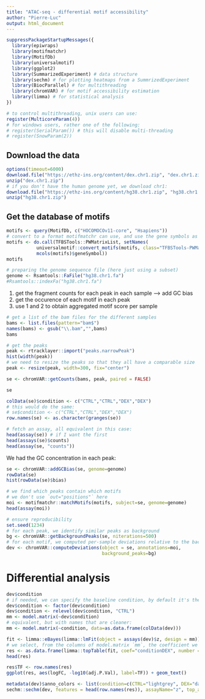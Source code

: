 ```yaml
---
title: "ATAC-seq - differential motif accessibility"
author: "Pierre-Luc"
output: html_document
---
```


```r
suppressPackageStartupMessages({
  library(epiwraps)
  library(motifmatchr)
  library(MotifDb)
  library(universalmotif)
  library(ggplot2)
  library(SummarizedExperiment) # data structure
  library(sechm) # for plotting heatmaps from a SummrizedExperiment
  library(BiocParallel) # for multithreading
  library(chromVAR) # for motif accessibility estimation
  library(limma) # for statistical analysis
})

# to control multithreading, unix users can use:
register(MulticoreParam(4))
# for windows users, rather one of the following:
# register(SerialParam()) # this will disable multi-threading
# register(SnowParam(2))
```


## Download the data

```r
options(timeout=6000)
download.file("https://ethz-ins.org/content/dex.chr1.zip", "dex.chr1.zip", mode="wb")
unzip("dex.chr1.zip")
# if you don't have the human genome yet, we download chr1:
download.file("https://ethz-ins.org/content/hg38.chr1.zip", "hg38.chr1.zip", mode="wb")
unzip("hg38.chr1.zip")
```

## Get the database of motifs

```r
motifs <- query(MotifDb, c("HOCOMOCOv11-core", "Hsapiens"))
# convert to a format motifmatchr can use, and use the gene symbols as names
motifs <- do.call(TFBSTools::PWMatrixList, setNames(
           universalmotif::convert_motifs(motifs, class="TFBSTools-PWMatrix"),
           mcols(motifs)$geneSymbol))
motifs
```


```r
# preparing the genome sequence file (here just using a subset)
genome <- Rsamtools::FaFile("hg38.chr1.fa")
#Rsamtools::indexFa("hg38.chr1.fa")
```

1. get the fragment counts for each peak in each sample
  --> add GC bias
2. get the occurence of each motif in each peak 
3. use 1 and 2 to obtain aggregated motif score per sample

```r
# get a list of the bam files for the different samples
bams <- list.files(pattern="bam$")
names(bams) <- gsub("\\.bam","",bams)
bams
```

```r
# get the peaks
peak <- rtracklayer::import("peaks.narrowPeak")
hist(width(peak))
# we need to resize the peaks so that they all have a comparable size
peak <- resize(peak, width=300, fix="center")

se <- chromVAR::getCounts(bams, peak, paired = FALSE)

se

colData(se)$condition <- c("CTRL","CTRL","DEX","DEX")
# this would do the same:
# se$condition <- c("CTRL","CTRL","DEX","DEX")
row.names(se) <- as.character(granges(se))

# fetch an assay, all equivalent in this case:
head(assay(se)) # if I want the first
head(assays(se)$counts)
head(assay(se, "counts"))
```

We had the GC concentration in each peak:

```r
se <- chromVAR::addGCBias(se, genome=genome)
rowData(se)
hist(rowData(se)$bias)
```

```r
# we find which peaks contain which motifs
# we don't use `out="positions"` here
moi <- motifmatchr::matchMotifs(motifs, subject=se, genome=genome)
head(assay(moi))

# ensure reproducibility
set.seed(1234)
# for each peak, we identify similar peaks as background
bg <- chromVAR::getBackgroundPeaks(se, niterations=500)
# for each motif, we computed per-sample deviations relative to the background
dev <- chromVAR::computeDeviations(object = se, annotations=moi,
                                   background_peaks=bg)
```

# Differential analysis

```r
dev$condition
# if needed, we can specify the baseline condition, by default it's the first in alphabetical order
dev$condition <- factor(dev$condition)
dev$condition <- relevel(dev$condition, "CTRL")
mm <- model.matrix(~dev$condition)
# equivalent, but with names that are cleaner:
mm <- model.matrix(~condition, data=as.data.frame(colData(dev)))
```

```r
fit <- limma::eBayes(limma::lmFit(object = assays(dev)$z, design = mm))
# we select, from the columns of model.matrix `mm`, the coefficient we want to test:
res <- as.data.frame(limma::topTable(fit, coef="conditionDEX", number = Inf))
head(res)

res$TF <- row.names(res)
ggplot(res, aes(logFC, -log10(adj.P.Val), label=TF)) + geom_text()
```

```r
metadata(dev)$anno_colors <- list(condition=c(CTRL="lightgrey", DEX="darkred"))
sechm::sechm(dev, features = head(row.names(res)), assayName="z", top_annotation = c("condition", "depth"))
```


